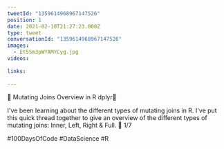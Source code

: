 ```yaml
---
tweetId: "1359614968967147526"
position: 1
date: 2021-02-10T21:27:23.000Z
type: tweet
conversationId: "1359614968967147526"
images:
  - Et5Sm3pWYAMYCyg.jpg
videos:
  
links:
  
---
```

🔵 Mutating Joins Overview in R dplyr🔵

I've been learning about the different types of mutating joins in R. I've put this quick thread together to give an overview of the different types of mutating joins: Inner, Left, Right &amp; Full. 🧵 1/7

#100DaysOfCode #DataScience #R 
